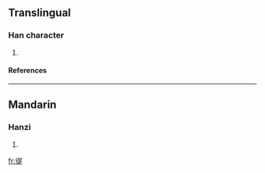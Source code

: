 ==Translingual==
===Han character===
{{Han char|rn=60|rad=彳|as=09|sn=12|four=2628<sub>1</sub>|canj=竹人日一人 (HOAMO)}}
# {{defn|Han|sort=彳09}}
====References====
{{Han ref|kx=0369.090|dkj=10170|dj=0695.010|hdz=20832.090|uh=5FA5|ud=24485|bh=D8F6|bd=55542}}
----
==Mandarin==
===Hanzi===
{{cmn-hanzi|pin=[[chí]] (chi2)|wg=ch'ih<sup>2</sup>}}
# {{defn|Mandarin}}

[[fr:徥]]